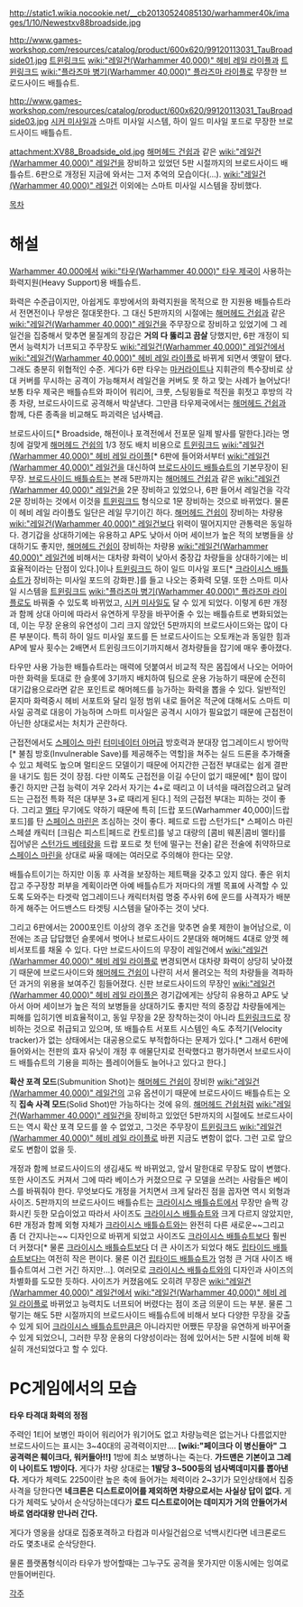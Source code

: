 {{{+1 '''XV88 Broadside Battlesuit'''}}}

http://static1.wikia.nocookie.net/__cb20130524085130/warhammer40k/images/1/10/Newestxv88broadside.jpg

http://www.games-workshop.com/resources/catalog/product/600x620/99120113031_TauBroadside01.jpg
[[트윈링크드]] [[wiki:"레일건(Warhammer 40,000)" 헤비 레일 라이플]]과 [[트윈링크드]] [[wiki:"플라즈마 병기(Warhammer 40,000)" 플라즈마 라이플]]로 무장한 브로드사이드 배틀슈트.

http://www.games-workshop.com/resources/catalog/product/600x620/99120113031_TauBroadside03.jpg
[[시커 미사일]]과 스마트 미사일 시스템, 하이 일드 미사일 포드로 무장한 브로드사이드 배틀슈트.

attachment:XV88_Broadside_old.jpg
[[해머헤드 건쉽]]과 같은 [[wiki:"레일건(Warhammer 40,000)" 레일건]]을 장비하고 있었던 5판 시절까지의 브로드사이드 배틀슈트. 6판으로 개정된 지금에 와서는 그저 추억의 모습이다(...). [[wiki:"레일건(Warhammer 40,000)" 레일건]] 이외에는 스마트 미사일 시스템을 장비했다.

[[목차]]
= 해설 =
[[Warhammer 40,000]]에서 [[wiki:"타우(Warhammer 40,000)" 타우 제국]]이 사용하는 화력지원(Heavy Support)용 배틀슈트.

화력은 수준급이지만, 아쉽게도 후방에서의 화력지원을 목적으로 한 지원용 배틀슈트라서 전면전이나 무쌍은 절대못한다. 그 대신 5판까지의 시절에는 [[해머헤드 건쉽]]과 같은 [[wiki:"레일건(Warhammer 40,000)" 레일건]]을 주무장으로 장비하고 있었기에 그 레일건을 집중해서 맞추면 물질계의 장갑은 '''거의 다 뚫리고 끔살''' 당했지만, 6판 개정이 되면서 능력치가 너프되고 주무장도 [[wiki:"레일건(Warhammer 40,000)" 레일건]]에서 [[wiki:"레일건(Warhammer 40,000)" 헤비 레일 라이플]]로 바뀌게 되면서 옛말이 됐다. 그래도 충분히 위협적인 수준. 게다가 6판 타우는 [[마커라이트]]나 지휘관의 특수장비로 상대 커버를 무시하는 공격이 가능해져서 레일건을 커버도 못 하고 맞는 사례가 늘어났다! 보통 타우 제국은 배틀슈트와 파이어 워리어, 크룻, 스팅윙들로 적진을 휘젓고 후방의 각종 차량, 브로드사이드로 공격해서 박살낸다. 그만큼 타우제국에서는 [[해머헤드 건쉽]]과 함께, 다른 종족을 비교해도 파괴력은 넘사벽급.

브로드사이드[* Broadside, 해전이나 포격전에서 전포문 일제 발사를 말한다.]라는 명칭에 걸맞게 [[해머헤드 건쉽]]의 1/3 정도 배치 비용으로 [[트윈링크드]] [[wiki:"레일건(Warhammer 40,000)" 헤비 레일 라이플]][* 6판에 들어와서부터 [[wiki:"레일건(Warhammer 40,000)" 레일건]]을 대신하여 [[브로드사이드 배틀슈트]]의 기본무장이 된 무장. [[브로드사이드 배틀슈트]]는 본래 5판까지는 [[해머헤드 건쉽]]과 같은 [[wiki:"레일건(Warhammer 40,000)" 레일건]]을 2문 장비하고 있었으나, 6판 들어서 레일건을 각각 2문 장비하는 것에서 이것을 [[트윈링크드]] 형식으로 1문 장비하는 것으로 바뀌었다. 물론 이 헤비 레일 라이플도 일단은 레일 무기이긴 하다. [[해머헤드 건쉽]]이 장비하는 차량용 [[wiki:"레일건(Warhammer 40,000)" 레일건]]보다 위력이 떨어지지만 관통력은 동일하다. 경기갑을 상대하기에는 유용하고 AP도 낮아서 아머 세이브가 높은 적의 보병들을 상대하기도 좋지만, [[해머헤드 건쉽]]이 장비하는 차량용 [[wiki:"레일건(Warhammer 40,000)" 레일건]]에 비해서는 대차량 화력이 낮아서 중장갑 차량들을 상대하기에는 비효율적이라는 단점이 있다.]이나 [[트윈링크드]] 하이 일드 미사일 포드[* [[크라이시스 배틀슈트]]가 장비하는 미사일 포드의 강화판.]를 들고 나오는 중화력 모델. 또한 스마트 미사일 시스템을 [[트윈링크드]] [[wiki:"플라즈마 병기(Warhammer 40,000)" 플라즈마 라이플]]로도 바꿔줄 수 있도록 바뀌었고, [[시커 미사일]]도 달 수 있게 되었다. 이렇게 6판 개정과 함께 상대 아미에 따라서 유연하게 무장을 바꾸어줄 수 있는 배틀슈트로 변화되었는데, 이는 무장 운용의 유연성이 그리 크지 않았던 5판까지의 브로드사이드와는 많이 다른 부분이다. 특히 하이 일드 미사일 포드를 든 브로드사이드는 오토캐논과 동일한 힘과 AP에 발사 횟수는 2배면서 트윈링크드이기까지해서 경차량들을 잡기에 매우 좋아졌다.

타우만 사용 가능한 배틀슈트라는 매력에 덧붙여서 비교적 작은 몸집에서 나오는 어마어마한 화력을 토대로 한 슬롯에 3기까지 배치하여 팀으로 운용 가능하기 때문에 순전히 대기갑용으로라면 같은 포인트로 해머헤드를 능가하는 화력을 뽑을 수 있다. 일반적인 묻지마 화력중시 헤비 서포트와 달리 일정 범위 내로 들어온 적군에 대해서도 스마트 미사일 공격로 대응이 가능하며 스마트 미사일은 공격시 시야가 필요없기 때문에 근접전이 아닌한 상대로서는 처치가 곤란하다.

근접전에서도 [[스페이스 마린]] [[터미네이터 아머]]급 방호력과 분대장 업그레이드시 방어막[* 불침 방호(Invulnerable Save)를 제공해주는 역할]을 쳐주는 실드 드론을 추가해줄수 있고 체력도 높으며 멀티운드 모델이기 때문에 어지간한 근접전 부대로는 쉽게 결판을 내기도 힘든 것이 장점. 다만 이쪽도 근접전을 이길 수단이 없기 때문에[* 힘이 많이 좋긴 하지만 근접 능력이 겨우 2라서 자기는 4+로 때리고 이 녀석을 때려잡으려고 달려드는 근접전 특화 적은 대부분 3+로 때리게 된다.] 적의 근접전 부대는 피하는 것이 좋다. 그리고 [[멜타]] 무기에도 약하기 때문에 특히 [드랍 포드(Warhammer 40,000)|드랍 포드]를 탄 [[스페이스 마린]]은 조심하는 것이 좋다. 페드로 드랍 스턴가드[* 스페이스 마린 스페셜 캐릭터 [크림슨 피스트|페드로 칸토르]를 넣고 대량의 [콤비 웨폰|콤비 멜타]를 집어넣은 [[스턴가드 베테랑]]을 드랍 포드로 첫 턴에 떨구는 전술] 같은 전술에 취약하므로 [[스페이스 마린]]을 상대로 싸울 때에는 여러모로 주의해야 한다는 모양.

배틀슈트이기는 하지만 이동 후 사격을 보장하는 제트팩을 갖추고 있지 않다. 좋은 위치 잡고 주구장창 퍼부을 계획이라면 아예 배틀슈트가 저마다의 개별 목표에 사격할 수 있도록 도와주는 타겟락 업그레이드나 캐릭터처럼 명중 주사위 6에 운드를 사격자가 배분하게 해주는 어드밴스드 타겟팅 시스템을 달아주는 것이 낫다.

그리고 6판에서는 2000포인트 이상의 경우 조건을 맞추면 슬롯 제한이 늘어남으로, 이전에는 조금 답답했던 슬롯에서 벗어나 브로드사이드 2분대와 해머해드 4대로 양껏 헤비서포트를 채울 수 있다.
다만 브로드사이드의 무장이 레일건에서 [[wiki:"레일건(Warhammer 40,000)" 헤비 레일 라이플]]로 변경되면서 대차량 화력이 상당히 낮아졌기 때문에 브로드사이드와 [[해머헤드 건쉽]]이 나란히 서서 몰려오는 적의 차량들을 격파하던 과거의 위용을 보여주긴 힘들어졌다. 신판 브로드사이드의 무장인 [[wiki:"레일건(Warhammer 40,000)" 헤비 레일 라이플]]은 경기갑에게는 상당히 유용하고 AP도 낮아서 아머 세이브가 높은 적의 보병들을 상대하기도 좋지만 적의 중장갑 차량들에게는 피해를 입히기엔 비효율적이고, 동일 무장을 2문 장착하는것이 아니라 [[트윈링크드]]로 장비하는 것으로 취급되고 있으며, 또 배틀슈트 서포트 시스템인 속도 추적기(Velocity tracker)가 없는 상태에서는 대공용으로도 부적합하다는 문제가 있다.[* 그래서 6판에 들어와서는 전판의 효자 유닛이 개정 후 애물단지로 전락했다고 평가하면서 브로드사이드 배틀슈트의 기용을 피하는 플레이어들도 늘어나고 있다고 한다.]

'''확산 포격 모드'''(Submunition Shot)는 [[해머헤드 건쉽]]이 장비한 [[wiki:"레일건(Warhammer 40,000)" 레일건]]의 고유 옵션이기 때문에 브로드사이드 배틀슈트는 오직 '''집속 사격 모드'''(Solid Shot)만 가능하다는 것에 유의. [[해머헤드 건쉽]]처럼 [[wiki:"레일건(Warhammer 40,000)" 레일건]]을 장비하고 있었던 5판까지의 시절에도 브로드사이드는 역시 확산 포격 모드를 쓸 수 없었고, 그것은 주무장이 [[트윈링크드]] [[wiki:"레일건(Warhammer 40,000)" 헤비 레일 라이플]]로 바뀐 지금도 변함이 없다. 그런 고로 앞으로도 변함이 없을 듯.

개정과 함께 브로드사이드의 생김새도 싹 바뀌었고, 앞서 말한대로 무장도 많이 변했다. 또한 사이즈도 커져서 그에 따라 베이스가 커졌으므로 구 모델을 쓰려는 사람들은 베이스를 바꿔줘야 한다.
무엇보다도 개정을 거치면서 크게 달라진 점을 꼽자면 역시 외형과 사이즈. 5판까지의 브로드사이드 배틀슈트는 [[크라이시스 배틀슈트]]에서 무장만 슬쩍 강화시킨 듯한 모습이었고 따라서 사이즈도 [[크라이시스 배틀슈트]]와 크게 다르지 않았지만, 6판 개정과 함께 외형 자체가 [[크라이시스 배틀슈트]]와는 완전히 다른 새로운~~그리고 좀 더 간지나는~~ 디자인으로 바뀌게 되었고 사이즈도 [[크라이시스 배틀슈트]]보다 훨씬 더 커졌다[* 물론 [[크라이시스 배틀슈트]]보다 더 큰 사이즈가 되었다 해도 [[립타이드 배틀슈트]]보다는 여전히 작은 편이다. 물론 이건 [[립타이드 배틀슈트]]가 엄청 큰 거대 사이즈 배틀슈트여서 그런 거긴 하지만...]. 여러모로 [[크라이시스 배틀슈트]]와의 디자인과 사이즈의 차별화를 도모한 듯하다.
사이즈가 커졌음에도 오히려 무장은 [[wiki:"레일건(Warhammer 40,000)" 레일건]]에서 [[wiki:"레일건(Warhammer 40,000)" 헤비 레일 라이플]]로 바뀌었고 능력치도 너프되어 버렸다는 점이 조금 의문이 드는 부분. 물론 그렇기는 해도 5판 시절까지의 브로드사이드 배틀슈트에 비해서 보다 다양한 무장을 갖출 수 있게 되어 [[크라이시스 배틀슈트]]만큼은 아니라지만 어쨌든 무장을 유연하게 바꾸어줄 수 있게 되었으니, 그러한 무장 운용의 다양성이라는 점에 있어서는 5판 시절에 비해 확실히 개선되었다고 할 수 있다.
= PC게임에서의 모습 =
'''타우 타격대 화력의 정점'''

주력인 1티어 보병인 파이어 워리어가 워기어도 없고 차량능력은 없는거나 다름없지만 브로드사이드는 표시는 3~40대의 공격력이지만.... '''[wiki:"페이크다 이 병신들아" 그 공격력은 훼이크다, 워커들아!!]''' 1방에 최소 보병하나는 죽는다. '''가드맨은 기본이고 그레이 나이트도 1방이다.''' 게다가 차량 상대로는 '''1발당 3~500등의 넘사벽데미지를 뽑아낸다.''' 게다가 체력도 2250이란 높은 축에 들어가는 체력이라 2~3기가 모인상태에서 집중사격을 당한다면 '''네크론은 디스트로이어를 제외하면 차량으로서는 사실상 답이 없다.''' 게다가 체력도 낮아서 순삭당하는데다가 '''로드 디스트로이어는 데미지가 거의 안들어가서 바로 염라대왕 만나러 간다.'''

게다가 영웅을 상대로 집중포격하고 타컴과 미사일건쉽으로 넉백시킨다면 네크론로드라도 몇초내로 순삭당한다.

물론 플랫폼형식이라 타우가 방어할때는 그누구도 공격을 못가지만 이동시에는 잉여로 만들어버린다.

[[각주]]
